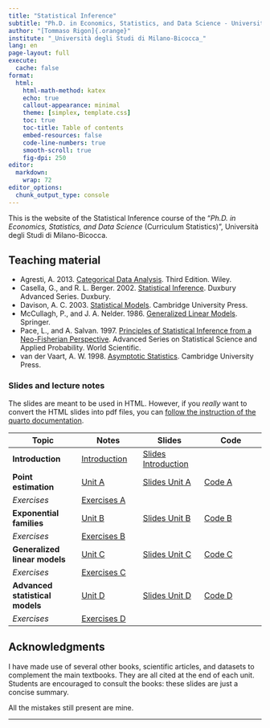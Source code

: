```yaml
---
title: "Statistical Inference"
subtitle: "Ph.D. in Economics, Statistics, and Data Science - University of Milano-Bicocca"
author: "[Tommaso Rigon]{.orange}"
institute: "_Università degli Studi di Milano-Bicocca_"
lang: en
page-layout: full
execute:
  cache: false
format:
  html:
    html-math-method: katex
    echo: true
    callout-appearance: minimal
    theme: [simplex, template.css]
    toc: true
    toc-title: Table of contents
    embed-resources: false
    code-line-numbers: true
    smooth-scroll: true
    fig-dpi: 250
editor: 
  markdown: 
    wrap: 72
editor_options: 
  chunk_output_type: console
---
```


This is the website of the [Statistical Inference]{.blue} course of the
"*Ph.D. in Economics, Statistics, and Data Science* (Curriculum
Statistics)", Università degli Studi di Milano-Bicocca.

## Teaching material

- Agresti, A. 2013. [Categorical Data Analysis](https://onlinelibrary.wiley.com/doi/book/10.1002/0471249688). Third Edition. Wiley.
- Casella, G., and R. L. Berger. 2002. [Statistical Inference](https://www.routledge.com/Statistical-Inference/Casella-Berger/p/book/9781032593036). Duxbury Advanced Series. Duxbury.
- Davison, A. C. 2003. [Statistical Models](https://www.cambridge.org/core/books/statistical-models/8EC19F80551F52D4C58FAA2022048FC7). Cambridge University Press.
- McCullagh, P., and J. A. Nelder. 1986. [Generalized Linear Models](https://www.taylorfrancis.com/books/mono/10.1201/9780203753736/generalized-linear-models-mccullagh). Springer.
- Pace, L., and A. Salvan. 1997. [Principles of Statistical Inference from a Neo-Fisherian Perspective](https://www.worldscientific.com/worldscibooks/10.1142/3409). Advanced Series on Statistical Science and Applied Probability. World Scientific.
- van der Vaart, A. W. 1998. [Asymptotic Statistics](https://www.cambridge.org/core/books/asymptotic-statistics/A3C7DAD3F7E66A1FA60E9C8FE132EE1D). Cambridge University Press.

### Slides and lecture notes

The slides are meant to be used in HTML. However, if you *really* want
to convert the HTML slides into pdf files, you can [follow the
instruction of the quarto
documentation](https://quarto.org/docs/presentations/revealjs/presenting.html#print-to-pdf).

| Topic                           | Notes                                | Slides                                             | Code                  |
|--------------------|------------------|------------------|------------------|
| **Introduction**                | [Introduction](slides/un_intro.html) | [Slides Introduction](slides/un_intro_slides.html) |                       |
| **Point estimation**            | [Unit A](slides/un_A.html)           | [Slides Unit A](slides/un_A_slides.html)           | [Code A](code/un_A.R) |
| *Exercises*                     | [Exercises A](exe/exe_A.html)        |                                                    |                       |
| **Exponential families**        | [Unit B](slides/un_B.html)           | [Slides Unit B](slides/un_B_slides.html)           | [Code B](code/un_B.R) |
| *Exercises*                     | [Exercises B](exe/exe_B.html)        |                                                    |                       |
| **Generalized linear models**   | [Unit C](slides/un_C.html)           | [Slides Unit C](slides/un_C_slides.html)           | [Code C](code/un_C.R) |
| *Exercises*                     | [Exercises C](exe/exe_C.html)        |                                                    |                       |
| **Advanced statistical models** | [Unit D](slides/un_D.html)           | [Slides Unit D](slides/un_D_slides.html)           | [Code D](code/un_D.R) |
| *Exercises*                     | [Exercises D](exe/exe_D.html)        |                                                    |                       |

<!-- ## Exam -->

<!-- #### Mock exam -->

<!-- An example of written examination is provided at [this link](exe/exe_exam.html).  -->

<!-- ## Prerequisites -->

<!-- Knowledge of the topics (i) linear algebra, (ii) linear models is highly recommended. -->

<!-- Knowledge of topics covered in the courses Probability and Statistics M -->

<!-- and Advanced Statistics M is also highly recommended. -->

## Acknowledgments

<!-- The primary source of this website's content are the textbooks [Azzalini and Scarpa (2011)]{.blue} and [Hastie, Tibshirani, and Friedman (2009)]{.orange}. A few pictures have been taken from the textbooks; in these cases the original source is cited.  -->

I have made use of several other books, scientific articles, and
datasets to complement the main textbooks. They are all cited at the end
of each unit. Students are encouraged to consult the books: these slides
are just a concise summary.

<!-- I am also grateful to Aldo Solari, who gracefully shared the material of the courses [Data Mining](https://aldosolari.github.io/DM/) and [Statistical Learning](https://aldosolari.github.io/SL/). These websites have been used to lay the basis of this course. -->

All the mistakes still present are mine.

------------------------------------------------------------------------
